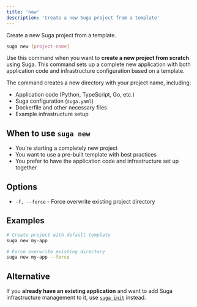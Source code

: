 ```yaml
---
title: 'new'
description: 'Create a new Suga project from a template'
---
```


Create a new Suga project from a template.

```bash
suga new [project-name]
```

Use this command when you want to **create a new project from scratch** using Suga. This command sets up a complete new application with both application code and infrastructure configuration based on a template.

The command creates a new directory with your project name, including:
- Application code (Python, TypeScript, Go, etc.)
- Suga configuration (`suga.yaml`)
- Dockerfile and other necessary files
- Example infrastructure setup

## When to use `suga new`

- You're starting a completely new project
- You want to use a pre-built template with best practices
- You prefer to have the application code and infrastructure set up together

## Options

- `-f, --force` - Force overwrite existing project directory

## Examples

```bash
# Create project with default template
suga new my-app

# Force overwrite existing directory
suga new my-app --force
```

## Alternative

If you **already have an existing application** and want to add Suga infrastructure management to it, use [`suga init`](/cli/init) instead.